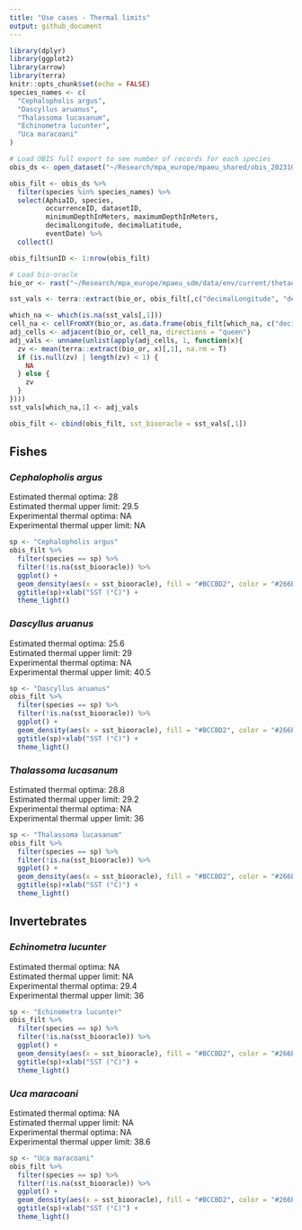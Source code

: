 ```yaml
---
title: "Use cases - Thermal limits"
output: github_document
---
```


```r
library(dplyr)
library(ggplot2)
library(arrow)
library(terra)
knitr::opts_chunk$set(echo = FALSE)
species_names <- c(
  "Cephalopholis argus",
  "Dascyllus aruanus",
  "Thalassoma lucasanum",
  "Echinometra lucunter",
  "Uca maracoani"
)

# Load OBIS full export to see number of records for each species
obis_ds <- open_dataset("~/Research/mpa_europe/mpaeu_shared/obis_20231025.parquet")

obis_filt <- obis_ds %>%
  filter(species %in% species_names) %>%
  select(AphiaID, species,
         occurrenceID, datasetID,
         minimumDepthInMeters, maximumDepthInMeters,
         decimalLongitude, decimalLatitude,
         eventDate) %>%
  collect()

obis_filt$unID <- 1:nrow(obis_filt)

# Load bio-oracle
bio_or <- rast("~/Research/mpa_europe/mpaeu_sdm/data/env/current/thetao_baseline_depthsurf_mean.tif")

sst_vals <- terra::extract(bio_or, obis_filt[,c("decimalLongitude", "decimalLatitude")], ID = F)

which_na <- which(is.na(sst_vals[,1]))
cell_na <- cellFromXY(bio_or, as.data.frame(obis_filt[which_na, c("decimalLongitude", "decimalLatitude")]))
adj_cells <- adjacent(bio_or, cell_na, directions = "queen")
adj_vals <- unname(unlist(apply(adj_cells, 1, function(x){
  zv <- mean(terra::extract(bio_or, x)[,1], na.rm = T)
  if (is.null(zv) | length(zv) < 1) {
    NA
  } else {
    zv
  }
})))
sst_vals[which_na,1] <- adj_vals

obis_filt <- cbind(obis_filt, sst_biooracle = sst_vals[,1])
```

## Fishes

### _Cephalopholis argus_

Estimated thermal optima: 28    
Estimated thermal upper limit: 29.5    
Experimental thermal optima: NA   
Experimental thermal upper limit: NA    

```r
sp <- "Cephalopholis argus"
obis_filt %>%
  filter(species == sp) %>%
  filter(!is.na(sst_biooracle)) %>%
  ggplot() +
  geom_density(aes(x = sst_biooracle), fill = "#BCCBD2", color = "#266E92") +
  ggtitle(sp)+xlab("SST (°C)") +
  theme_light()
```

### _Dascyllus aruanus_

Estimated thermal optima: 25.6     
Estimated thermal upper limit: 29      
Experimental thermal optima: NA    
Experimental thermal upper limit: 40.5      

```r
sp <- "Dascyllus aruanus"
obis_filt %>%
  filter(species == sp) %>%
  filter(!is.na(sst_biooracle)) %>%
  ggplot() +
  geom_density(aes(x = sst_biooracle), fill = "#BCCBD2", color = "#266E92") +
  ggtitle(sp)+xlab("SST (°C)") +
  theme_light()
```

### _Thalassoma lucasanum_

Estimated thermal optima: 28.8       
Estimated thermal upper limit: 29.2      
Experimental thermal optima: NA      
Experimental thermal upper limit: 36      

```r
sp <- "Thalassoma lucasanum"
obis_filt %>%
  filter(species == sp) %>%
  filter(!is.na(sst_biooracle)) %>%
  ggplot() +
  geom_density(aes(x = sst_biooracle), fill = "#BCCBD2", color = "#266E92") +
  ggtitle(sp)+xlab("SST (°C)") +
  theme_light()
```



## Invertebrates

### _Echinometra lucunter_

Estimated thermal optima: NA    
Estimated thermal upper limit: NA    
Experimental thermal optima: 29.4    
Experimental thermal upper limit: 36    


```r
sp <- "Echinometra lucunter"
obis_filt %>%
  filter(species == sp) %>%
  filter(!is.na(sst_biooracle)) %>%
  ggplot() +
  geom_density(aes(x = sst_biooracle), fill = "#BCCBD2", color = "#266E92") +
  ggtitle(sp)+xlab("SST (°C)") +
  theme_light()
```

### _Uca maracoani_

Estimated thermal optima: NA    
Estimated thermal upper limit: NA    
Experimental thermal optima: NA    
Experimental thermal upper limit: 38.6     

```r
sp <- "Uca maracoani"
obis_filt %>%
  filter(species == sp) %>%
  filter(!is.na(sst_biooracle)) %>%
  ggplot() +
  geom_density(aes(x = sst_biooracle), fill = "#BCCBD2", color = "#266E92") +
  ggtitle(sp)+xlab("SST (°C)") +
  theme_light()
```

